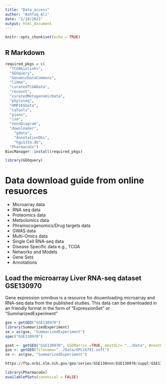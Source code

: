 ```yaml
---
title: "Data_access"
author: "Ashfaq Ali"
date: "2/18/2021"
output: html_document
---
```


```r
knitr::opts_chunk$set(echo = TRUE)
```

## R Markdown


```r
required_pkgs = c(
  "TCGAbiolinks", 
  "GEOquery", 
  "GenomicDataCommons",
  "limma",
  "curatedTCGAData",
  "recount",
  "curatedMetagenomicData",
  "phyloseq",
  "HMP16SData",
  "caTools",
  "piano",
  "isa",
  "VennDiagram",
  "downloader",
    "gdata",
    "AnnotationDbi",
    "hgu133a.db",
  "PharmacoGx")
BiocManager::install(required_pkgs)
```

```r
library(GEOquery)

```

# Data download guide from online resuorces

 - Microarray data
 - RNA seq data
 - Proteomics data
 - Metbolomics data
 - Phramocogenomics/Drug targets data
 - GWAS data
 - Multi-Omics data
 - Single Cell RNA-seq data
 - Disease Specific data e.g., TCGA
 - Networks and Models
 - Gene Sets
 - Annotations

## Load the microarray Liver RNA-seq dataset GSE130970

Gene expression omnibus is a resource for douwnloading microarray and RNA-seq data from the published studies.
This data can be downloaded in an  friendly format in the form of "ExpressionSet" or "SummarizedExperiment"

```r
gse = getGEO("GSE130970")
library(SummarizedExperiment)
se = as(gse, "SummarizedExperiment")
spec("GSE130970")
```

```r
gset <- getGEO("GSE130970", GSEMatrix =TRUE, destdir= "../Data", AnnotGPL=FALSE)
gse <- getGEO(filename="../Data/GPL16791.soft")
se <- as(gse, "SummarizedExperiment")
```

```r
https://ftp.ncbi.nlm.nih.gov/geo/series/GSE130nnn/GSE130970/suppl/GSE130970_all_sample_salmon_tximport_counts_entrez_gene_ID.csv.gz
```


```r
library(PharmacoGx)
availablePSets(canonical = FALSE)
```


